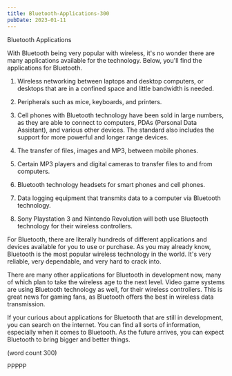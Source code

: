 ```yaml
---
title: Bluetooth-Applications-300
pubDate: 2023-01-11
---
```


Bluetooth Applications

With Bluetooth being very popular with wireless, it's 
no wonder there are many applications available for 
the technology.  Below, you'll find the applications 
for Bluetooth.

1.  Wireless networking between laptops and desktop
computers, or desktops that are in a confined space
and little bandwidth is needed.

2.  Peripherals such as mice, keyboards, and printers.

3.  Cell phones with Bluetooth technology have been
sold in large numbers, as they are able to connect to
computers, PDAs (Personal Data Assistant), and various
other devices.  The standard also includes the 
support for more powerful and longer range devices.

4.  The transfer of files, images and MP3, between
mobile phones.

5.  Certain MP3 players and digital cameras to 
transfer files to and from computers.

6.  Bluetooth technology headsets for smart phones
and cell phones.

7.  Data logging equipment that transmits data to
a computer via Bluetooth technology.

8.  Sony Playstation 3 and Nintendo Revolution will
both use Bluetooth technology for their wireless
controllers.  

For Bluetooth, there are literally hundreds of 
different applications and devices available for you
to use or purchase.  As you may already know, 
Bluetooth is the most popular wireless technology
in the world.  It's very reliable, very dependable,
and very hard to crack into.

There are many other applications for Bluetooth in
development now, many of which plan to take the 
wireless age to the next level.  Video game systems
are using Bluetooth technology as well, for their
wireless controllers.  This is great news for gaming
fans, as Bluetooth offers the best in wireless
data transmission.

If your curious about applications for Bluetooth
that are still in development, you can search on
the internet.  You can find all sorts of information,
especially when it comes to Bluetooth.  As the 
future arrives, you can expect Bluetooth to bring
bigger and better things.

(word count 300)

PPPPP